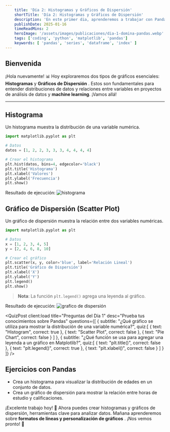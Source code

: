 ```yaml
---
    title: 'Día 2: Histogramas y Gráficos de Dispersión'
    shortTitle: 'Día 2: Histogramas y Gráficos de Dispersión'
    description: 'En este primer dia, aprenderemos a trabajar con Pandas, una poderosa biblioteca de Python para el manejo de datos. Descubrirás su potencia para manipular y analizar datos de manera eficiente.'
    publishDate: 2025-01-16
    timeReadMins: 2
    heroImage: '/assets/images/publicaciones/dia-1-domina-pandas.webp'
    tags: ['coding', 'python', 'matplotlib', 'pandas']
    keywords: [ 'pandas', 'series', 'dataframe', 'index' ]
---
```



## Bienvenida

¡Hola nuevamente! 📊 Hoy exploraremos dos tipos de gráficos esenciales: **Histogramas**  y **Gráficos de Dispersión** . Estos son fundamentales para entender distribuciones de datos y relaciones entre variables en proyectos de análisis de datos y **machine learning**. ¡Vamos allá!

<hr/>

## Histograma
Un histograma muestra la distribución de una variable numérica.

```python
import matplotlib.pyplot as plt

# Datos
datos = [1, 2, 2, 3, 3, 3, 4, 4, 4, 4]

# Crear el histograma
plt.hist(datos, bins=4, edgecolor='black')
plt.title('Histograma')
plt.xlabel('Valores')
plt.ylabel('Frecuencia')
plt.show()
```

Resultado de ejecución:
![histograma](/assets/images/publicaciones/recursos/domina-matplotlib/5.png)

## Gráfico de Dispersión (Scatter Plot)
Un gráfico de dispersión muestra la relación entre dos variables numéricas.

```python
import matplotlib.pyplot as plt

# Datos
x = [1, 2, 3, 4, 5]
y = [2, 4, 6, 8, 10]

# Crear el gráfico
plt.scatter(x, y, color='blue', label='Relación Lineal')
plt.title('Gráfico de Dispersión')
plt.xlabel('X')
plt.ylabel('Y')
plt.legend()
plt.show()
```

> **Nota**: La función `plt.legend()` agrega una leyenda al gráfico.

Resultado de ejecución:
![grafico de dispersión](/assets/images/publicaciones/recursos/domina-matplotlib/6.png)



<QuizPost 
    client:load
    title="Preguntas del Día 1"
    desc="Prueba tus conocimientos sobre Pandas"
    questions={[
        {
            subtitle: "¿Qué gráfico se utiliza para mostrar la distribución de una variable numérica?",
            quiz:[
                {
                    text: "Histogram",
                    correct: true
                },
                {
                    text: "Scatter Plot",
                    correct: false
                },
                {
                    text: "Pie Chart",
                    correct: false
                }
            ]
            },
            {
            subtitle: "¿Qué función se usa para agregar una leyenda a un gráfico en Matplotlib?",
            quiz:[
                {
                    text: "plt.title()",
                    correct: false
                },
                {
                    text: "plt.legend()",
                    correct: true
                },
                {
                    text: "plt.xlabel()",
                    correct: false
                }
            ]
            }
    ]} 
/> 


## Ejercicios con Pandas

- Crea un histograma para visualizar la distribución de edades en un conjunto de datos.
- Crea un gráfico de dispersión para mostrar la relación entre horas de estudio y calificaciones.
     
     


¡Excelente trabajo hoy! 🙌 Ahora puedes crear histogramas y gráficos de dispersión, herramientas clave para analizar datos. Mañana aprenderemos sobre **formatos de líneas y personalización de gráficos** . ¡Nos vemos pronto! 👋